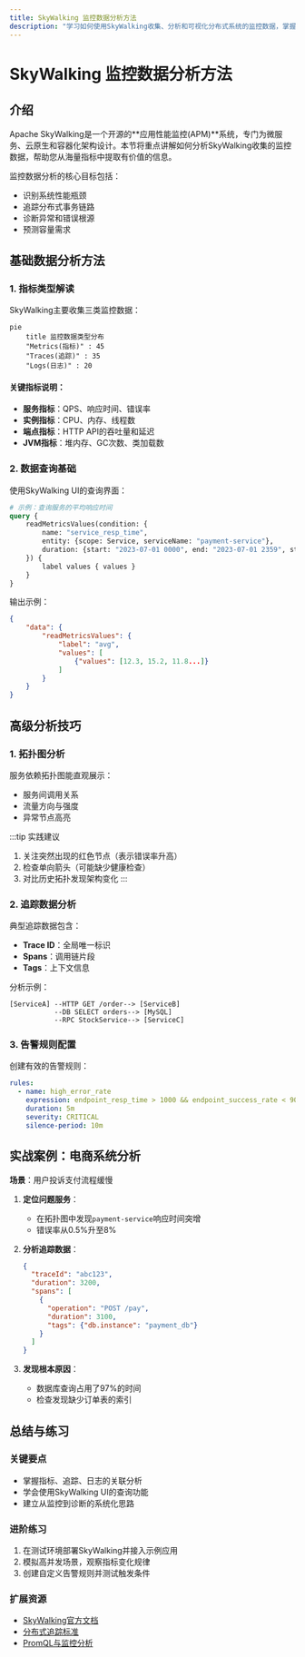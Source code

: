 ```yaml
---
title: SkyWalking 监控数据分析方法
description: "学习如何使用SkyWalking收集、分析和可视化分布式系统的监控数据，掌握关键指标解读方法与实践技巧。"
---
```


# SkyWalking 监控数据分析方法

## 介绍

Apache SkyWalking是一个开源的**应用性能监控(APM)**系统，专门为微服务、云原生和容器化架构设计。本节将重点讲解如何分析SkyWalking收集的监控数据，帮助您从海量指标中提取有价值的信息。

监控数据分析的核心目标包括：
- 识别系统性能瓶颈
- 追踪分布式事务链路
- 诊断异常和错误根源
- 预测容量需求

## 基础数据分析方法

### 1. 指标类型解读

SkyWalking主要收集三类监控数据：

```mermaid
pie
    title 监控数据类型分布
    "Metrics(指标)" : 45
    "Traces(追踪)" : 35
    "Logs(日志)" : 20
```

#### 关键指标说明：
- **服务指标**：QPS、响应时间、错误率
- **实例指标**：CPU、内存、线程数
- **端点指标**：HTTP API的吞吐量和延迟
- **JVM指标**：堆内存、GC次数、类加载数

### 2. 数据查询基础

使用SkyWalking UI的查询界面：

```graphql
# 示例：查询服务的平均响应时间
query {
    readMetricsValues(condition: {
        name: "service_resp_time",
        entity: {scope: Service, serviceName: "payment-service"},
        duration: {start: "2023-07-01 0000", end: "2023-07-01 2359", step: MINUTE}
    }) {
        label values { values }
    }
}
```

输出示例：
```json
{
    "data": {
        "readMetricsValues": {
            "label": "avg",
            "values": [
                {"values": [12.3, 15.2, 11.8...]}
            ]
        }
    }
}
```

## 高级分析技巧

### 1. 拓扑图分析

服务依赖拓扑图能直观展示：
- 服务间调用关系
- 流量方向与强度
- 异常节点高亮

:::tip 实践建议
1. 关注突然出现的红色节点（表示错误率升高）
2. 检查单向箭头（可能缺少健康检查）
3. 对比历史拓扑发现架构变化
:::

### 2. 追踪数据分析

典型追踪数据包含：
- **Trace ID**：全局唯一标识
- **Spans**：调用链片段
- **Tags**：上下文信息

分析示例：
```
[ServiceA] --HTTP GET /order--> [ServiceB]
           --DB SELECT orders--> [MySQL]
           --RPC StockService--> [ServiceC]
```

### 3. 告警规则配置

创建有效的告警规则：
```yaml
rules:
  - name: high_error_rate
    expression: endpoint_resp_time > 1000 && endpoint_success_rate < 90%
    duration: 5m
    severity: CRITICAL
    silence-period: 10m
```

## 实战案例：电商系统分析

**场景**：用户投诉支付流程缓慢

1. **定位问题服务**：
   - 在拓扑图中发现`payment-service`响应时间突增
   - 错误率从0.5%升至8%

2. **分析追踪数据**：
   ```json
   {
     "traceId": "abc123",
     "duration": 3200,
     "spans": [
       {
         "operation": "POST /pay",
         "duration": 3100,
         "tags": {"db.instance": "payment_db"}
       }
     ]
   }
   ```

3. **发现根本原因**：
   - 数据库查询占用了97%的时间
   - 检查发现缺少订单表的索引

## 总结与练习

### 关键要点
- 掌握指标、追踪、日志的关联分析
- 学会使用SkyWalking UI的查询功能
- 建立从监控到诊断的系统化思路

### 进阶练习
1. 在测试环境部署SkyWalking并接入示例应用
2. 模拟高并发场景，观察指标变化规律
3. 创建自定义告警规则并测试触发条件

### 扩展资源
- [SkyWalking官方文档](https://skywalking.apache.org/docs/)
- [分布式追踪标准](https://opentracing.io/)
- [PromQL与监控分析](https://prometheus.io/docs/prometheus/latest/querying/basics/)